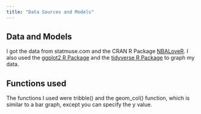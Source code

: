 ```yaml
---
title: "Data Sources and Models"
---
```

## Data and Models
I got the data from statmuse.com and the CRAN R Package [NBALoveR](https://cran.r-project.org/web/packages/NBAloveR/index.html). I also used the [ggplot2 R Package](https://ggplot2.tidyverse.org) and the [tidyverse R Package](tidyverse.org) to graph my data.

## Functions used
The functions I used were tribble() and the geom_col() function, which is similar to a bar graph, except you can specify the y value.